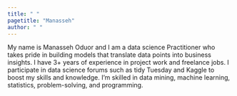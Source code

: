 ```yaml
---
title: " "
pagetitle: "Manasseh"
author: " "
---
```




My name is Manasseh Oduor and I am a data science Practitioner who takes pride in building models that translate data points into business insights. I have 3+ years of experience in project work and freelance jobs. I participate in data science forums such as tidy Tuesday and Kaggle to boost my skills and knowledge. I'm skilled in data mining, machine learning, statistics, problem-solving, and programming.
